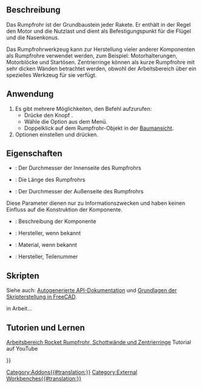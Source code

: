 <languages/>

{{Docnav/de
|[[Rocket_Transition/de|Übergang]]
|[[Rocket_CenteringRing/de|Zentrierring]]
|[[Rocket_Workbench/de|Arbeitsbereich Rocket]]
|IconL=Rocket_Transition.svg
|IconR=Rocket_CenteringRing.svg
|IconC=RocketWorkbench.svg
}}

{{GuiCommand/de
|Name=Rocket BodyTube
|Name/de=Rocket Rumpfrohr
|MenuLocation=Rakete → Rumpfrohr
|Workbenches=[[Rocket_Workbench/de|Arbeitsbereich Rocket]]
|Version=0.19
}}

<span id="Description"></span>
==Beschreibung==

Das Rumpfrohr ist der Grundbaustein jeder Rakete. Er enthält in der Regel den Motor und die Nutzlast und dient als Befestigungspunkt für die Flügel und die Nasenkonus.

Das Rumpfrohrwerkzeug kann zur Herstellung vieler anderer Komponenten als Rumpfrohre verwendet werden, zum Beispiel: Motorhalterungen, Motorblöcke und Startösen. Zentrierringe können als kurze Rumpfrohre mit sehr dicken Wänden betrachtet werden, obwohl der Arbeitsbereich über ein spezielles Werkzeug für sie verfügt.

<span id="Usage"></span>
==Anwendung==

# Es gibt mehrere Möglichkeiten, den Befehl aufzurufen:
#* Drücke den Knopf {{Button|[[Image:Rocket_BodyTube.svg|16px]] [[Rocket_BodyTube/de|Rumpfrohr]]}}.
#* Wähle die Option {{MenuCommand|Rakete → [[Image:Rocket_BodyTube.svg|16px]] [[Rocket_BodyTube/de|Rumpfrohr]]}} aus dem Menü.
#* Doppelklick auf dem Rumpfrohr-Objekt in der [[Tree_view/de|Baumansicht]].
# Optionen einstellen und {{Button|OK}} drücken.

<span id="Properties"></span>
==Eigenschaften==

{{TitleProperty|Rumpfrohr}}

* {{PropertyData|Inner Diameter}}: Der Durchmesser der Innenseite des Rumpfrohrs
* {{PropertyData|Length}}: Die Länge des Rumpfrohrs
* {{PropertyData|Outer Diameter}}: Der Durchmesser der Außenseite des Rumpfrohrs

{{TitleProperty|Rocket Komponenten}}

Diese Parameter dienen nur zu Informationszwecken und haben keinen Einfluss auf die Konstruktion der Komponente.

* {{PropertyData|Description}}: Beschreibung der Komponente
* {{PropertyData|Manufacturer}}: Hersteller, wenn bekannt
* {{PropertyData|Material}}: Material, wenn bekannt
* {{PropertyData|Part Number}}: Hersteller, Teilenummer

<span id="Scripting"></span>
==Skripten==

Siehe auch: [https://freecad.github.io/SourceDoc/ Autogenerierte API-Dokumentation] und [[FreeCAD_Scripting_Basics/de|Grundlagen der Skripterstellung in FreeCAD]].

in Arbeit...

<span id="Tutorials_and_Learning"></span>
== Tutorien und Lernen ==

[https://youtu.be/xi7acpw3eDA Arbeitsbereich Rocket Rumpfrohr, Schottwände und Zentrierringe] Tutorial auf YouTube


{{Docnav/de
|[[Rocket_Transition/de|Übergang]]
|[[Rocket_CenteringRing/de|Zentrierring]]
|[[Rocket_Workbench/de|Arbeitsbereich Rocket]]
|IconL=Rocket_Transition.svg
|IconR=Rocket_CenteringRing.svg
|IconC=RocketWorkbench.svg
}}

{{Userdocnavi{{#translation:}}}}
[[Category:Addons{{#translation:}}]]
[[Category:External Workbenches{{#translation:}}]]